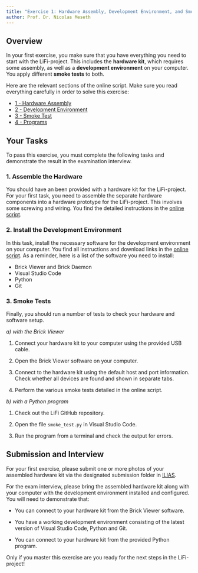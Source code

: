 ```yaml
---
title: "Exercise 1: Hardware Assembly, Development Environment, and Smoke Test"
author: Prof. Dr. Nicolas Meseth
---
```


## Overview

In your first exercise, you make sure that you have everything you need to start with the LiFi-project. This includes the **hardware kit**, which requires some assembly, as well as a **development environment** on your computer. You apply different **smoke tests** to both.

Here are the relevant sections of the online script. Make sure you read everything carefully in order to solve this exercise:

- [1 - Hardware Assembly](https://lifi.datalit.de/lifi-project/hardware-assembly)
- [2 - Development Environment](https://lifi.datalit.de/lifi-project/development-environment)
- [3 - Smoke Test](https://lifi.datalit.de/lifi-project/smoke-test)
- [4 - Programs](https://lifi.datalit.de/lifi-project/programs)

## Your Tasks

To pass this exercise, you must complete the following tasks and demonstrate the result in the examination interview.

### 1. Assemble the Hardware

You should have an been provided with a hardware kit for the LiFi-project. For your first task, you need to assemble the separate hardware components into a hardware prototype for the LiFi-project. This involves some screwing and wiring. You find the detailed instructions in the [online script](https://lifi.datalit.de/lifi-project/hardware-assembly).

### 2. Install the Development Environment

In this task, install the necessary software for the development environment on your computer. You find all instructions and download links in the [online script](https://lifi.datalit.de/lifi-project/development-environment). As a reminder, here is a list of the software you need to install:

-   Brick Viewer and Brick Daemon
-   Visual Studio Code
-   Python
-   Git

### 3. Smoke Tests

Finally, you should run a number of tests to check your hardware and software setup.

*a) with the Brick Viewer*

1.  Connect your hardware kit to your computer using the provided USB cable.

2.  Open the Brick Viewer software on your computer.

3.  Connect to the hardware kit using the default host and port information. Check whether all devices are found and shown in separate tabs.

4.  Perform the various smoke tests detailed in the online script.

*b) with a Python program*

1.  Check out the LiFi GitHub repository.

2.  Open the file `smoke_test.py` in Visual Studio Code.

3.  Run the program from a terminal and check the output for errors.

## Submission and Interview

For your first exercise, please submit one or more photos of your assembled hardware kit via the designated submission folder in [ILIAS](https://lms.hs-osnabrueck.de).

For the exam interview, please bring the assembled hardware kit along with your computer with the development environment installed and configured. You will need to demonstrate that:

-   You can connect to your hardware kit from the Brick Viewer software.

-   You have a working development environment consisting of the latest version of Visual Studio Code, Python and Git.

-   You can connect to your hardware kit from the provided Python program.

Only if you master this exercise are you ready for the next steps in the LiFi-project!